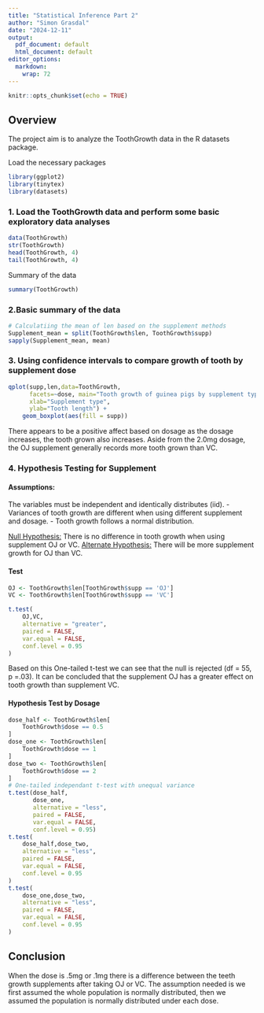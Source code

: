 ---
title: "Statistical Inference Part 2"
author: "Simon Grasdal"
date: "2024-12-11"
output:
  pdf_document: default
  html_document: default
editor_options: 
  markdown: 
    wrap: 72
---


```{r setup, include=FALSE}
knitr::opts_chunk$set(echo = TRUE)
```
## Overview
The project aim is to analyze the ToothGrowth data in the R datasets package.

Load the necessary packages
```{r}
library(ggplot2)
library(tinytex)
library(datasets)
```

### 1. Load the ToothGrowth data and perform some basic exploratory data analyses
```{r}
data(ToothGrowth)
str(ToothGrowth)
head(ToothGrowth, 4)
tail(ToothGrowth, 4)
```
Summary of the data
```{r}
summary(ToothGrowth)
```
### 2.Basic summary of the data
```{r}
# Calculatiing the mean of len based on the supplement methods
Supplement_mean = split(ToothGrowth$len, ToothGrowth$supp)
sapply(Supplement_mean, mean)
```
### 3. Using confidence intervals to compare growth of tooth by supplement dose

```{r}
qplot(supp,len,data=ToothGrowth,
      facets=~dose, main="Tooth growth of guinea pigs by supplement type and dosage (mg)",
      xlab="Supplement type", 
      ylab="Tooth length") + 
    geom_boxplot(aes(fill = supp))
```
There appears to be a positive affect based on dosage as the dosage increases, the tooth grown also increases. Aside from the 2.0mg dosage, the OJ supplement generally records more tooth grown than VC. 

### 4. Hypothesis Testing for Supplement 
#### Assumptions:
The variables must be independent and identically distributes (iid). - Variances of tooth growth are different when using different supplement and dosage. - Tooth growth follows a normal distribution.

<u>Null Hypothesis:</u> There is no difference in tooth growth when using supplement OJ or VC.
<u>Alternate Hypothesis:</u> There will be more supplement growth for OJ than VC.

#### Test
```{r}
OJ <- ToothGrowth$len[ToothGrowth$supp == 'OJ']
VC <- ToothGrowth$len[ToothGrowth$supp == 'VC']
```

```{r}
t.test(
    OJ,VC,
    alternative = "greater",
    paired = FALSE,
    var.equal = FALSE,
    conf.level = 0.95
)
```
Based on this One-tailed t-test we can see that the null is rejected (df = 55, p =.03). It can be concluded that the supplement OJ has a greater effect on tooth growth than supplement VC.

#### Hypothesis Test by Dosage
```{r}
dose_half <- ToothGrowth$len[
    ToothGrowth$dose == 0.5
]
dose_one <- ToothGrowth$len[
    ToothGrowth$dose == 1
]
dose_two <- ToothGrowth$len[
    ToothGrowth$dose == 2
]
# One-tailed independant t-test with unequal variance
t.test(dose_half,
       dose_one,
       alternative = "less",
       paired = FALSE,
       var.equal = FALSE,
       conf.level = 0.95)
t.test(
    dose_half,dose_two,
    alternative = "less",
    paired = FALSE,
    var.equal = FALSE,
    conf.level = 0.95
)
t.test(
    dose_one,dose_two,
    alternative = "less",
    paired = FALSE,
    var.equal = FALSE,
    conf.level = 0.95
)
```
## Conclusion

When the dose is .5mg or .1mg there is a difference between the teeth growth supplements after taking OJ or VC. The assumption needed is we first assumed the whole population is normally distributed, then we assumed the population is normally distributed under each dose.


